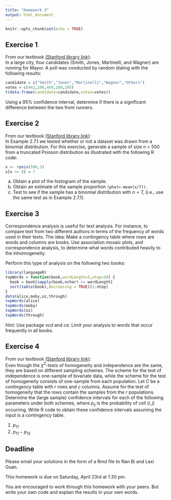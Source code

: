 ```yaml
---
title: "Homework 3"
output: html_document
---
```


```r
knitr::opts_chunk$set(echo = TRUE)
```

## Exercise 1

From our textbook [(Stanford library link)](https://searchworks.stanford.edu/view/10718635):  
In a large city, four candidates (Smith, Jones, Martinelli, and Wagner) are running for Mayor. A poll was conducted by random dialing with the following results: 
```r
candidate = c("Smith","Jones","Martinelli","Wagner","Others")
votes = c(442,208,460,180,205)
t(data.frame(candidate=candidate,votes=votes))
```
Using a 95% confidence interval, determine if there is a significant difference between the two front runners.

## Exercise 2

From our textbook [(Stanford library link)](https://searchworks.stanford.edu/view/10718635):  
In Example 2.7.1 we tested whether or not a dataset was drawn from a binomial distribution. For this exercise, generate a sample of size n = 500 from a truncated Poisson distribution as illustrated with the following R code:
```r
x <- rpois(500,3)
x[x >= 8] = 7
```

(a) Obtain a plot of the histogram of the sample.
(b) Obtain an estimate of the sample proportion ``(phat<-mean(x/7))``.
(c) Test to see if the sample has a binomial distribution with $n = 7$, (i.e., use the same test as in Example 2.7.1).

## Exercise 3

Correspondence analysis is useful for text analysis. For instance, to compare text from two different authors in terms of the frequency of words used in their texts. The idea: Make a contingency table where rows are words and columns are books. Use association mosaic plots, and correspondence analysis, to determine what words contributed heavily to the inhomogeneity. 

Perform this type of analysis on the following two books:

```r
library(languageR)
topWords = function(book,wordLength=5,ntop=20) {
  book = book[sapply(book,nchar) >= wordLength]
  sort(table(book),decreasing = TRUE)[1:ntop]
}
data(alice,moby,oz,through)
topWords(alice)
topWords(moby)
topWords(oz)
topWords(through)
```

*Hint:* Use package *vcd* and *ca*. Limit your analysis to words that occur frequently in all books.

## Exercise 4

From our textbook [(Stanford library link)](https://searchworks.stanford.edu/view/10718635):  
Even though the $\chi^2$-tests of homogeneity and independence are the same, they are based on different sampling schemes. The scheme for the test of independence is one-sample of bivariate data, while the scheme for the test of homogeneity consists of one-sample from each population. Let $C$ be a contingency table with $r$ rows and $c$ columns. Assume for the test of homogeneity that the rows contain the samples from the $r$ populations. Determine the (large sample) confidence intervals for each of the following parameters under both schemes, where $p_{ij}$ is the probability of cell $(i,j)$ occurring. Write R code to obtain these confidence intervals assuming the input is a contingency table.

1. $p_{11}$
2. $p_{11}−p_{12}$

## Deadline

Please email your solutions in the form of a Rmd file to Nan Bi and Lexi Guan.

This homework is due on Saturday, April 23rd at 1:30 pm.

You are encouraged to work through this homework with your peers. But write your own code and explain the results in your own words.
